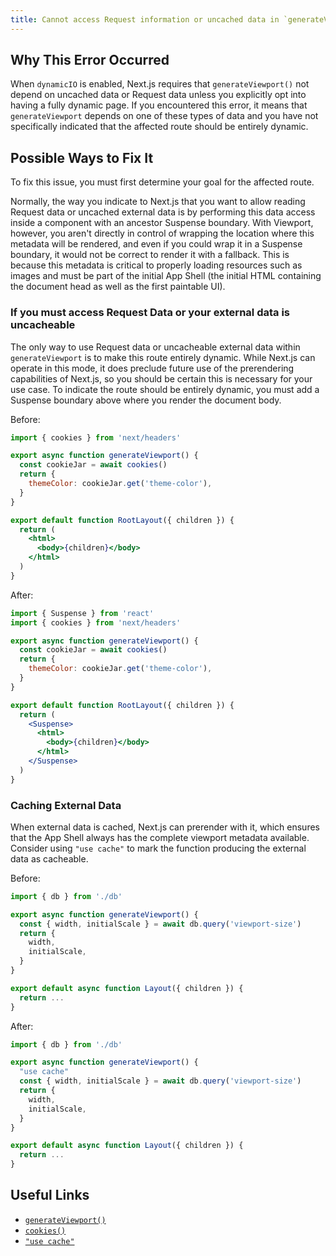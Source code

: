 ```yaml
---
title: Cannot access Request information or uncached data in `generateViewport()`
---
```


## Why This Error Occurred

When `dynamicIO` is enabled, Next.js requires that `generateViewport()` not depend on uncached data or Request data unless you explicitly opt into having a fully dynamic page. If you encountered this error, it means that `generateViewport` depends on one of these types of data and you have not specifically indicated that the affected route should be entirely dynamic.

## Possible Ways to Fix It

To fix this issue, you must first determine your goal for the affected route.

Normally, the way you indicate to Next.js that you want to allow reading Request data or uncached external data is by performing this data access inside a component with an ancestor Suspense boundary. With Viewport, however, you aren't directly in control of wrapping the location where this metadata will be rendered, and even if you could wrap it in a Suspense boundary, it would not be correct to render it with a fallback. This is because this metadata is critical to properly loading resources such as images and must be part of the initial App Shell (the initial HTML containing the document head as well as the first paintable UI).

### If you must access Request Data or your external data is uncacheable

The only way to use Request data or uncacheable external data within `generateViewport` is to make this route entirely dynamic. While Next.js can operate in this mode, it does preclude future use of the prerendering capabilities of Next.js, so you should be certain this is necessary for your use case. To indicate the route should be entirely dynamic, you must add a Suspense boundary above where you render the document body.

Before:

```jsx filename="app/layout.tsx"
import { cookies } from 'next/headers'

export async function generateViewport() {
  const cookieJar = await cookies()
  return {
    themeColor: cookieJar.get('theme-color'),
  }
}

export default function RootLayout({ children }) {
  return (
    <html>
      <body>{children}</body>
    </html>
  )
}
```

After:

```jsx filename="app/layout.tsx"
import { Suspense } from 'react'
import { cookies } from 'next/headers'

export async function generateViewport() {
  const cookieJar = await cookies()
  return {
    themeColor: cookieJar.get('theme-color'),
  }
}

export default function RootLayout({ children }) {
  return (
    <Suspense>
      <html>
        <body>{children}</body>
      </html>
    </Suspense>
  )
}
```

### Caching External Data

When external data is cached, Next.js can prerender with it, which ensures that the App Shell always has the complete viewport metadata available. Consider using `"use cache"` to mark the function producing the external data as cacheable.

Before:

```jsx filename="app/.../layout.tsx"
import { db } from './db'

export async function generateViewport() {
  const { width, initialScale } = await db.query('viewport-size')
  return {
    width,
    initialScale,
  }
}

export default async function Layout({ children }) {
  return ...
}
```

After:

```jsx filename="app/.../layout.tsx"
import { db } from './db'

export async function generateViewport() {
  "use cache"
  const { width, initialScale } = await db.query('viewport-size')
  return {
    width,
    initialScale,
  }
}

export default async function Layout({ children }) {
  return ...
}
```

## Useful Links

- [`generateViewport()`](/docs/app/api-reference/functions/generate-viewport)
- [`cookies()`](/docs/app/api-reference/functions/cookies)
- [`"use cache"`](/docs/app/api-reference/directives/use-cache)
